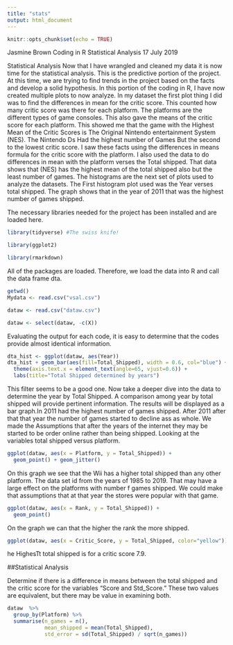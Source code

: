 ---
title: "stats"
output: html_document
---

```{r setup, include=FALSE}
knitr::opts_chunk$set(echo = TRUE)
```

Jasmine Brown
Coding in R
Statistical Analysis
17 July 2019 

Statistical Analysis
Now that I have wrangled and cleaned my data it is now time for the statistical analysis. This is the predictive portion of the project. At this time, we are trying to find trends in the project based on the facts and develop a solid hypothesis. In this portion of the coding in R, I have now created multiple plots to now analyze.
In my dataset the first plot thing I did was to find the differences in mean for the critic score. This counted how many critic score was there for each platform. The platforms are the different types of game consoles. This also gave the means of the critic score for each platform. This showed me that the game with the Highest Mean of the Critic Scores is The Original Nintendo entertainment System (NES). The Nintendo Ds Had the highest number of Games But the second to the lowest critic score. I saw these facts using the differences in means formula for the critic score with the platform. I also used the data to do differences in mean with the platform verses the Total shipped. That data shows that (NES) has the highest mean of the total shipped also but the least number of games.
The histograms are the next set of plots used to analyze the datasets. The First histogram plot used was the Year verses total shipped. The graph shows that in the year of 2011 that was the highest number of games shipped.

The necessary libraries needed for the project has been installed and are loaded here.
```{r}

library(tidyverse) #The swiss knife!

library(ggplot2)

library(rmarkdown)
```
All of the packages are loaded.  Therefore, we load the data into R and call the data frame dta.
```{r}

getwd()
Mydata <- read.csv("vsal.csv")

dataw <- read.csv("dataw.csv")

```



```{r}

dataw <- select(dataw, -c(X))

```



Evaluating the output for each code, it is easy to determine that the codes provide almost identical information.  




```{r}
dta_hist <- ggplot(dataw, aes(Year))
dta_hist + geom_bar(aes(fill=Total_Shipped), width = 0.6, col="blue") + 
  theme(axis.text.x = element_text(angle=65, vjust=0.6)) + 
  labs(title="Total Shipped determined by years")
```


This filter seems to be a good one.  Now take a deeper dive into the data to determine the year by Total Shipped.  A comparison among year by total shipped will provide pertinent information.  The results will be displayed as a bar graph.In 2011 had the highest number of games shipped. After 2011 after that that year the number of games started to decline ass as whole. We made the Assumptions that after the years of the internet they may be started to be order online rather than being shipped. Looking at the variables total shipped versus platform.



```{r}
ggplot(dataw, aes(x = Platform, y = Total_Shipped)) +
  geom_point() + geom_jitter()

```

On this graph we see that the Wii has a higher total shipped than any other platform. The data set id from the years of 1985 to 2019. That may have a large effect on the platforms with number f games shipped. We could make that assumptions that at that year the stores were popular with that game.



```{r}

ggplot(dataw, aes(x = Rank, y = Total_Shipped)) +
  geom_point() 

```

On the graph we can that the higher the rank the more shipped.





```{r}

ggplot(dataw, aes(x = Critic_Score, y = Total_Shipped, color="yellow")) + geom_point()

```

he HighesTt total shipped is for a critic score 7.9.




##Statistical Analysis

Determine if there is a difference in means between the total shipped and the critic score for the variables "Score and Std_Score."  These two values are equivalent, but there may be value in examining both.





```{r}



dataw  %>%
  group_by(Platform) %>%
  summarise(n_games = n(),
            mean_shipped = mean(Total_Shipped),
            std_error = sd(Total_Shipped) / sqrt(n_games))



```





